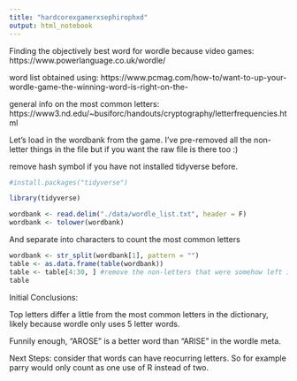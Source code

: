 ```yaml
---
title: "hardcorexgamerxsephirophxd"
output: html_notebook
---
```



Finding the objectively best word for wordle because video games:
https://www.powerlanguage.co.uk/wordle/

word list obtained using:
https://www.pcmag.com/how-to/want-to-up-your-wordle-game-the-winning-word-is-right-on-the-

general info on the most common letters:
https://www3.nd.edu/~busiforc/handouts/cryptography/letterfrequencies.html

Let's load in the wordbank from the game. I've pre-removed all the non-letter things in the file but if you want the raw file is there too :)

remove hash symbol if you have not installed tidyverse before.

```r
#install.packages("tidyverse")

library(tidyverse)

wordbank <- read.delim("./data/wordle_list.txt", header = F)
wordbank <- tolower(wordbank)
```

And separate into characters to count the most common letters

```r
wordbank <- str_split(wordbank[1], pattern = "")
table <- as.data.frame(table(wordbank))
table <- table[4:30, ] #remove the non-letters that were somehow left in
table
```

Initial Conclusions:

Top letters differ a little from the most common letters in the dictionary, likely because wordle only uses 5 letter words.

Funnily enough, "AROSE" is a better word than "ARISE" in the wordle meta.

Next Steps: consider that words can have reocurring letters. So for example parry would only count as one use of R instead of two.